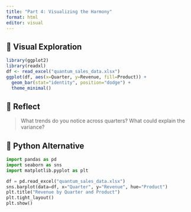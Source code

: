 ---
title: "Part 4: Visualizing the Harmony"
format: html
editor: visual
---

## 🎨 Visual Exploration

```{r}
library(ggplot2)
library(readxl)
df <- read_excel("quantum_sales_data.xlsx")
ggplot(df, aes(x=Quarter, y=Revenue, fill=Product)) +
  geom_bar(stat="identity", position="dodge") +
  theme_minimal()
```

## 🧠 Reflect

> What trends do you notice across quarters?
> What could explain the variance?

## 🐍 Python Alternative

```{python}
import pandas as pd
import seaborn as sns
import matplotlib.pyplot as plt

df = pd.read_excel("quantum_sales_data.xlsx")
sns.barplot(data=df, x="Quarter", y="Revenue", hue="Product")
plt.title("Revenue by Quarter and Product")
plt.tight_layout()
plt.show()
```
